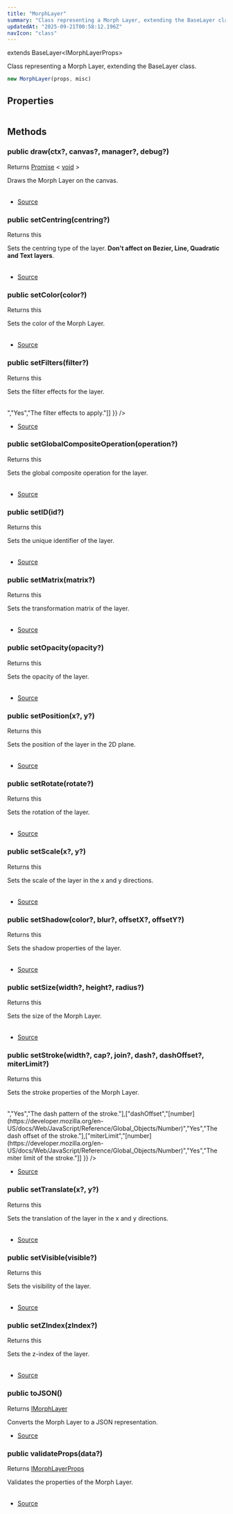 ```yaml
---
title: "MorphLayer"
summary: "Class representing a Morph Layer, extending the BaseLayer class."
updatedAt: "2025-09-21T00:58:12.196Z"
navIcon: "class"
---
```



extends BaseLayer\<IMorphLayerProps\>

Class representing a Morph Layer, extending the BaseLayer class.



```typescript
new MorphLayer(props, misc)
```
<Table data={{ headers: [{"content":"Parameter","key":"parameter","sortable":true},{"content":"Type","key":"type","sortable":true},{"content":"Optional","key":"optional","sortable":true},{"content":"Description","key":"description"}], rows: [["props","[IMorphLayerProps](/LazyCanvas/interfaces/IMorphLayerProps)","Yes","The properties of the Morph Layer."],["misc","[IBaseLayerMisc](/LazyCanvas/interfaces/IBaseLayerMisc)","Yes","Miscellaneous options for the layer."]] }} />


## Properties
<Table data={{ headers: [{"content":"Name","key":"name","sortable":true},{"content":"Access Modifier","key":"access","sortable":true},{"content":"Type","key":"type","sortable":true},{"content":"Description","key":"desc"}], rows: [["id","public ","[any](https://developer.mozilla.org/en-US/docs/Web/JavaScript/Reference/Global_Objects/Object)","The unique identifier of the layer."],["props","public ","[any](https://developer.mozilla.org/en-US/docs/Web/JavaScript/Reference/Global_Objects/Object)","The properties of the Morph Layer."],["type","public ","[any](https://developer.mozilla.org/en-US/docs/Web/JavaScript/Reference/Global_Objects/Object)","The type of the layer."],["visible","public ","[any](https://developer.mozilla.org/en-US/docs/Web/JavaScript/Reference/Global_Objects/Object)","The visibility of the layer."],["zIndex","public ","[any](https://developer.mozilla.org/en-US/docs/Web/JavaScript/Reference/Global_Objects/Object)","The z-index of the layer, determining its stacking order."]] }} />

## Methods

### public draw(ctx?, canvas?, manager?, debug?)
Returns [Promise](https://developer.mozilla.org/en-US/docs/Web/JavaScript/Reference/Global_Objects/Promise) \< [void](https://developer.mozilla.org/en-US/docs/Web/JavaScript/Reference/Global_Objects/undefined) \>

Draws the Morph Layer on the canvas.



<Table data={{ headers: [{"content":"Parameter","key":"parameter","sortable":true},{"content":"Type","key":"type","sortable":true},{"content":"Optional","key":"optional","sortable":true},{"content":"Description","key":"description"}], rows: [["ctx","SKRSContext2D","Yes","The canvas rendering context."],["canvas","Canvas | SvgCanvas","Yes","The canvas instance."],["manager","[LayersManager](/LazyCanvas/Classes/General/LayersManager)","Yes","The layers manager."],["debug","[boolean](https://developer.mozilla.org/en-US/docs/Web/JavaScript/Reference/Global_Objects/Boolean)","Yes","Whether to enable debug logging."]] }} />



- [Source](https://github.com/NMMTY/LazyCanvas/blob/1d5786684b8ca8d543a4533b2b64f8d093b1e426/packages/lazycanvas/src/structures/components/MorphLayer.ts#L171)

### public setCentring(centring?)
Returns this

Sets the centring type of the layer. **Don't affect on Bezier, Line, Quadratic and Text layers**.



<Table data={{ headers: [{"content":"Parameter","key":"parameter","sortable":true},{"content":"Type","key":"type","sortable":true},{"content":"Optional","key":"optional","sortable":true},{"content":"Description","key":"description"}], rows: [["centring","[AnyCentring](/LazyCanvas/types/AnyCentring)","Yes","The centring type."]] }} />



- [Source](https://github.com/NMMTY/LazyCanvas/blob/1d5786684b8ca8d543a4533b2b64f8d093b1e426/packages/lazycanvas/src/structures/components/BaseLayer.ts#L298)

### public setColor(color?)
Returns this

Sets the color of the Morph Layer.



<Table data={{ headers: [{"content":"Parameter","key":"parameter","sortable":true},{"content":"Type","key":"type","sortable":true},{"content":"Optional","key":"optional","sortable":true},{"content":"Description","key":"description"}], rows: [["color","[ColorType](/LazyCanvas/types/ColorType)","Yes","The color of the layer."]] }} />



- [Source](https://github.com/NMMTY/LazyCanvas/blob/1d5786684b8ca8d543a4533b2b64f8d093b1e426/packages/lazycanvas/src/structures/components/MorphLayer.ts#L134)

### public setFilters(filter?)
Returns this

Sets the filter effects for the layer.



<Table data={{ headers: [{"content":"Parameter","key":"parameter","sortable":true},{"content":"Type","key":"type","sortable":true},{"content":"Optional","key":"optional","sortable":true},{"content":"Description","key":"description"}], rows: [["filter","[Array](https://developer.mozilla.org/en-US/docs/Web/JavaScript/Reference/Global_Objects/Array) \\< [AnyFilter](/LazyCanvas/types/AnyFilter) \\>","Yes","The filter effects to apply."]] }} />



- [Source](https://github.com/NMMTY/LazyCanvas/blob/1d5786684b8ca8d543a4533b2b64f8d093b1e426/packages/lazycanvas/src/structures/components/BaseLayer.ts#L288)

### public setGlobalCompositeOperation(operation?)
Returns this

Sets the global composite operation for the layer.



<Table data={{ headers: [{"content":"Parameter","key":"parameter","sortable":true},{"content":"Type","key":"type","sortable":true},{"content":"Optional","key":"optional","sortable":true},{"content":"Description","key":"description"}], rows: [["operation","[AnyGlobalCompositeOperation](/LazyCanvas/types/AnyGlobalCompositeOperation)","Yes","The composite operation."]] }} />



- [Source](https://github.com/NMMTY/LazyCanvas/blob/1d5786684b8ca8d543a4533b2b64f8d093b1e426/packages/lazycanvas/src/structures/components/BaseLayer.ts#L328)

### public setID(id?)
Returns this

Sets the unique identifier of the layer.



<Table data={{ headers: [{"content":"Parameter","key":"parameter","sortable":true},{"content":"Type","key":"type","sortable":true},{"content":"Optional","key":"optional","sortable":true},{"content":"Description","key":"description"}], rows: [["id","[string](https://developer.mozilla.org/en-US/docs/Web/JavaScript/Reference/Global_Objects/String)","Yes","The unique identifier."]] }} />



- [Source](https://github.com/NMMTY/LazyCanvas/blob/1d5786684b8ca8d543a4533b2b64f8d093b1e426/packages/lazycanvas/src/structures/components/BaseLayer.ts#L215)

### public setMatrix(matrix?)
Returns this

Sets the transformation matrix of the layer.



<Table data={{ headers: [{"content":"Parameter","key":"parameter","sortable":true},{"content":"Type","key":"type","sortable":true},{"content":"Optional","key":"optional","sortable":true},{"content":"Description","key":"description"}], rows: [["matrix","DOMMatrix2DInit","Yes","The transformation matrix."]] }} />



- [Source](https://github.com/NMMTY/LazyCanvas/blob/1d5786684b8ca8d543a4533b2b64f8d093b1e426/packages/lazycanvas/src/structures/components/BaseLayer.ts#L246)

### public setOpacity(opacity?)
Returns this

Sets the opacity of the layer.



<Table data={{ headers: [{"content":"Parameter","key":"parameter","sortable":true},{"content":"Type","key":"type","sortable":true},{"content":"Optional","key":"optional","sortable":true},{"content":"Description","key":"description"}], rows: [["opacity","[number](https://developer.mozilla.org/en-US/docs/Web/JavaScript/Reference/Global_Objects/Number)","Yes","The opacity value, between 0 and 1."]] }} />



- [Source](https://github.com/NMMTY/LazyCanvas/blob/1d5786684b8ca8d543a4533b2b64f8d093b1e426/packages/lazycanvas/src/structures/components/BaseLayer.ts#L204)

### public setPosition(x?, y?)
Returns this

Sets the position of the layer in the 2D plane.



<Table data={{ headers: [{"content":"Parameter","key":"parameter","sortable":true},{"content":"Type","key":"type","sortable":true},{"content":"Optional","key":"optional","sortable":true},{"content":"Description","key":"description"}], rows: [["x","[ScaleType](/LazyCanvas/types/ScaleType)","Yes","The x-coordinate of the layer."],["y","[ScaleType](/LazyCanvas/types/ScaleType)","Yes","The y-coordinate of the layer."]] }} />



- [Source](https://github.com/NMMTY/LazyCanvas/blob/1d5786684b8ca8d543a4533b2b64f8d093b1e426/packages/lazycanvas/src/structures/components/BaseLayer.ts#L193)

### public setRotate(rotate?)
Returns this

Sets the rotation of the layer.



<Table data={{ headers: [{"content":"Parameter","key":"parameter","sortable":true},{"content":"Type","key":"type","sortable":true},{"content":"Optional","key":"optional","sortable":true},{"content":"Description","key":"description"}], rows: [["rotate","[number](https://developer.mozilla.org/en-US/docs/Web/JavaScript/Reference/Global_Objects/Number)","Yes","The rotation angle in degrees."]] }} />



- [Source](https://github.com/NMMTY/LazyCanvas/blob/1d5786684b8ca8d543a4533b2b64f8d093b1e426/packages/lazycanvas/src/structures/components/BaseLayer.ts#L267)

### public setScale(x?, y?)
Returns this

Sets the scale of the layer in the x and y directions.



<Table data={{ headers: [{"content":"Parameter","key":"parameter","sortable":true},{"content":"Type","key":"type","sortable":true},{"content":"Optional","key":"optional","sortable":true},{"content":"Description","key":"description"}], rows: [["x","[number](https://developer.mozilla.org/en-US/docs/Web/JavaScript/Reference/Global_Objects/Number)","Yes","The scale factor in the x direction."],["y","[number](https://developer.mozilla.org/en-US/docs/Web/JavaScript/Reference/Global_Objects/Number)","Yes","The scale factor in the y direction."]] }} />



- [Source](https://github.com/NMMTY/LazyCanvas/blob/1d5786684b8ca8d543a4533b2b64f8d093b1e426/packages/lazycanvas/src/structures/components/BaseLayer.ts#L257)

### public setShadow(color?, blur?, offsetX?, offsetY?)
Returns this

Sets the shadow properties of the layer.



<Table data={{ headers: [{"content":"Parameter","key":"parameter","sortable":true},{"content":"Type","key":"type","sortable":true},{"content":"Optional","key":"optional","sortable":true},{"content":"Description","key":"description"}], rows: [["color","[string](https://developer.mozilla.org/en-US/docs/Web/JavaScript/Reference/Global_Objects/String)","Yes","The color of the shadow."],["blur","[number](https://developer.mozilla.org/en-US/docs/Web/JavaScript/Reference/Global_Objects/Number)","Yes","The blur radius of the shadow."],["offsetX","[number](https://developer.mozilla.org/en-US/docs/Web/JavaScript/Reference/Global_Objects/Number)","Yes","The horizontal offset of the shadow."],["offsetY","[number](https://developer.mozilla.org/en-US/docs/Web/JavaScript/Reference/Global_Objects/Number)","Yes","The vertical offset of the shadow."]] }} />



- [Source](https://github.com/NMMTY/LazyCanvas/blob/1d5786684b8ca8d543a4533b2b64f8d093b1e426/packages/lazycanvas/src/structures/components/BaseLayer.ts#L229)

### public setSize(width?, height?, radius?)
Returns this

Sets the size of the Morph Layer.



<Table data={{ headers: [{"content":"Parameter","key":"parameter","sortable":true},{"content":"Type","key":"type","sortable":true},{"content":"Optional","key":"optional","sortable":true},{"content":"Description","key":"description"}], rows: [["width","[ScaleType](/LazyCanvas/types/ScaleType)","Yes","The width of the Morph Layer."],["height","[ScaleType](/LazyCanvas/types/ScaleType)","Yes","The height of the Morph Layer."],["radius","\\{\n  all:  undefined \\| ScaleType;\n  leftBottom:  undefined \\| ScaleType;\n  leftTop:  undefined \\| ScaleType;\n  rightBottom:  undefined \\| ScaleType;\n  rightTop:  undefined \\| ScaleType; \n}","Yes","The radius of the Morph Layer (optional)."]] }} />



- [Source](https://github.com/NMMTY/LazyCanvas/blob/1d5786684b8ca8d543a4533b2b64f8d093b1e426/packages/lazycanvas/src/structures/components/MorphLayer.ts#L119)

### public setStroke(width?, cap?, join?, dash?, dashOffset?, miterLimit?)
Returns this

Sets the stroke properties of the Morph Layer.



<Table data={{ headers: [{"content":"Parameter","key":"parameter","sortable":true},{"content":"Type","key":"type","sortable":true},{"content":"Optional","key":"optional","sortable":true},{"content":"Description","key":"description"}], rows: [["width","[number](https://developer.mozilla.org/en-US/docs/Web/JavaScript/Reference/Global_Objects/Number)","Yes","The width of the stroke."],["cap","CanvasLineCap","Yes","The cap style of the stroke."],["join","CanvasLineJoin","Yes","The join style of the stroke."],["dash","[Array](https://developer.mozilla.org/en-US/docs/Web/JavaScript/Reference/Global_Objects/Array) \\< [number](https://developer.mozilla.org/en-US/docs/Web/JavaScript/Reference/Global_Objects/Number) \\>","Yes","The dash pattern of the stroke."],["dashOffset","[number](https://developer.mozilla.org/en-US/docs/Web/JavaScript/Reference/Global_Objects/Number)","Yes","The dash offset of the stroke."],["miterLimit","[number](https://developer.mozilla.org/en-US/docs/Web/JavaScript/Reference/Global_Objects/Number)","Yes","The miter limit of the stroke."]] }} />



- [Source](https://github.com/NMMTY/LazyCanvas/blob/1d5786684b8ca8d543a4533b2b64f8d093b1e426/packages/lazycanvas/src/structures/components/MorphLayer.ts#L151)

### public setTranslate(x?, y?)
Returns this

Sets the translation of the layer in the x and y directions.



<Table data={{ headers: [{"content":"Parameter","key":"parameter","sortable":true},{"content":"Type","key":"type","sortable":true},{"content":"Optional","key":"optional","sortable":true},{"content":"Description","key":"description"}], rows: [["x","[number](https://developer.mozilla.org/en-US/docs/Web/JavaScript/Reference/Global_Objects/Number)","Yes","The translation in the x direction."],["y","[number](https://developer.mozilla.org/en-US/docs/Web/JavaScript/Reference/Global_Objects/Number)","Yes","The translation in the y direction."]] }} />



- [Source](https://github.com/NMMTY/LazyCanvas/blob/1d5786684b8ca8d543a4533b2b64f8d093b1e426/packages/lazycanvas/src/structures/components/BaseLayer.ts#L278)

### public setVisible(visible?)
Returns this

Sets the visibility of the layer.



<Table data={{ headers: [{"content":"Parameter","key":"parameter","sortable":true},{"content":"Type","key":"type","sortable":true},{"content":"Optional","key":"optional","sortable":true},{"content":"Description","key":"description"}], rows: [["visible","[boolean](https://developer.mozilla.org/en-US/docs/Web/JavaScript/Reference/Global_Objects/Boolean)","Yes","The visibility state."]] }} />



- [Source](https://github.com/NMMTY/LazyCanvas/blob/1d5786684b8ca8d543a4533b2b64f8d093b1e426/packages/lazycanvas/src/structures/components/BaseLayer.ts#L308)

### public setZIndex(zIndex?)
Returns this

Sets the z-index of the layer.



<Table data={{ headers: [{"content":"Parameter","key":"parameter","sortable":true},{"content":"Type","key":"type","sortable":true},{"content":"Optional","key":"optional","sortable":true},{"content":"Description","key":"description"}], rows: [["zIndex","[number](https://developer.mozilla.org/en-US/docs/Web/JavaScript/Reference/Global_Objects/Number)","Yes","The z-index value."]] }} />



- [Source](https://github.com/NMMTY/LazyCanvas/blob/1d5786684b8ca8d543a4533b2b64f8d093b1e426/packages/lazycanvas/src/structures/components/BaseLayer.ts#L318)

### public toJSON()
Returns [IMorphLayer](/LazyCanvas/interfaces/IMorphLayer)

Converts the Morph Layer to a JSON representation.



- [Source](https://github.com/NMMTY/LazyCanvas/blob/1d5786684b8ca8d543a4533b2b64f8d093b1e426/packages/lazycanvas/src/structures/components/MorphLayer.ts#L235)

### public validateProps(data?)
Returns [IMorphLayerProps](/LazyCanvas/interfaces/IMorphLayerProps)

Validates the properties of the Morph Layer.



<Table data={{ headers: [{"content":"Parameter","key":"parameter","sortable":true},{"content":"Type","key":"type","sortable":true},{"content":"Optional","key":"optional","sortable":true},{"content":"Description","key":"description"}], rows: [["data","[IMorphLayerProps](/LazyCanvas/interfaces/IMorphLayerProps)","Yes","The properties to validate."]] }} />



- [Source](https://github.com/NMMTY/LazyCanvas/blob/1d5786684b8ca8d543a4533b2b64f8d093b1e426/packages/lazycanvas/src/structures/components/MorphLayer.ts#L253)